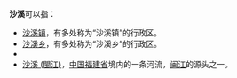 '''沙溪'''可以指：
* [[沙溪镇|沙溪镇]]，有多处称为“沙溪镇”的行政区。
* [[沙溪乡|沙溪乡]]，有多处称为“沙溪乡”的行政区。
* {{PRC admin/disambig|51/13/81/003/000}}
* [[沙溪_(閩江)|沙溪 (閩江)]]，[[中华人民共和国|中国]][[福建省|福建省]]境内的一条河流，[[闽江|闽江]]的源头之一。
{{disambig|S|Cat=二字地名消歧义}}
